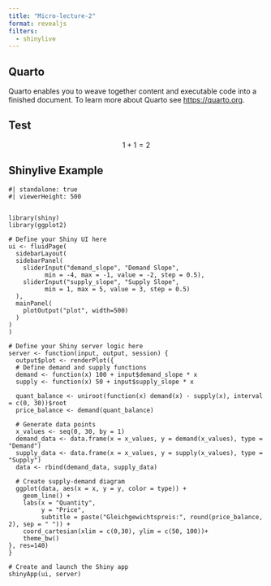 ```yaml
---
title: "Micro-lecture-2"
format: revealjs
filters:
  - shinylive
---
```


## Quarto

Quarto enables you to weave together content and executable code into a finished document. To learn more about Quarto see <https://quarto.org>.

## Test

$$
1+1 = 2
$$

## Shinylive Example

```shinylive-r
#| standalone: true
#| viewerHeight: 500


library(shiny)
library(ggplot2)

# Define your Shiny UI here
ui <- fluidPage(
  sidebarLayout(
  sidebarPanel(
    sliderInput("demand_slope", "Demand Slope", 
          min = -4, max = -1, value = -2, step = 0.5),
    sliderInput("supply_slope", "Supply Slope", 
          min = 1, max = 5, value = 3, step = 0.5)
  ),
  mainPanel(
    plotOutput("plot", width=500)
  )
)
)

# Define your Shiny server logic here
server <- function(input, output, session) {
  output$plot <- renderPlot({
  # Define demand and supply functions
  demand <- function(x) 100 + input$demand_slope * x
  supply <- function(x) 50 + input$supply_slope * x

  quant_balance <- uniroot(function(x) demand(x) - supply(x), interval = c(0, 30))$root
  price_balance <- demand(quant_balance)

  # Generate data points
  x_values <- seq(0, 30, by = 1)
  demand_data <- data.frame(x = x_values, y = demand(x_values), type = "Demand")
  supply_data <- data.frame(x = x_values, y = supply(x_values), type = "Supply")
  data <- rbind(demand_data, supply_data)

  # Create supply-demand diagram
  ggplot(data, aes(x = x, y = y, color = type)) +
    geom_line() +
    labs(x = "Quantity",
         y = "Price",
         subtitle = paste("Gleichgewichtspreis:", round(price_balance, 2), sep = " ")) +
    coord_cartesian(xlim = c(0,30), ylim = c(50, 100))+
    theme_bw()
}, res=140)
}

# Create and launch the Shiny app
shinyApp(ui, server)
```